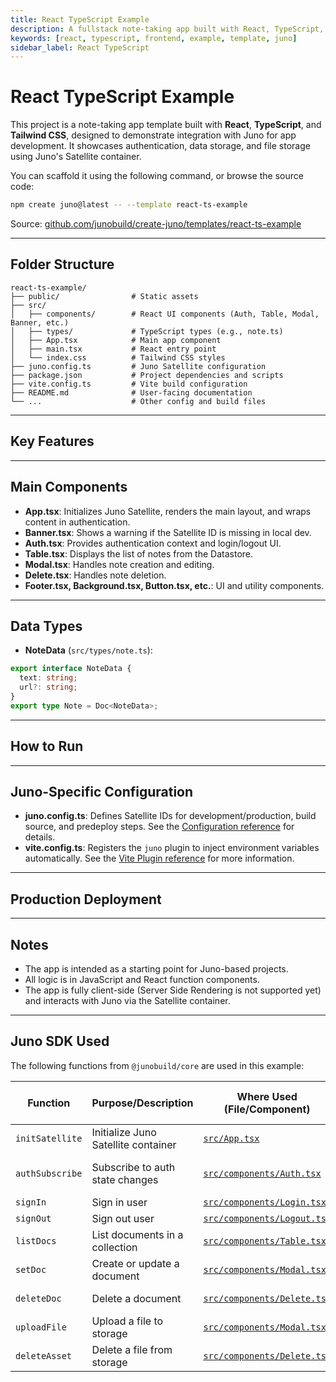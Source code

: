 ```yaml
---
title: React TypeScript Example
description: A fullstack note-taking app built with React, TypeScript, and Tailwind CSS using Juno for authentication, data, and file storage.
keywords: [react, typescript, frontend, example, template, juno]
sidebar_label: React TypeScript
---
```


# React TypeScript Example

This project is a note-taking app template built with **React**, **TypeScript**, and **Tailwind CSS**, designed to demonstrate integration with Juno for app development. It showcases authentication, data storage, and file storage using Juno's Satellite container.

You can scaffold it using the following command, or browse the source code:

```bash
npm create juno@latest -- --template react-ts-example
```

Source: [github.com/junobuild/create-juno/templates/react-ts-example](https://github.com/junobuild/create-juno/tree/main/templates/react-ts-example)

---

## Folder Structure

```
react-ts-example/
├── public/                # Static assets
├── src/
│   ├── components/        # React UI components (Auth, Table, Modal, Banner, etc.)
│   ├── types/             # TypeScript types (e.g., note.ts)
│   ├── App.tsx            # Main app component
│   ├── main.tsx           # React entry point
│   └── index.css          # Tailwind CSS styles
├── juno.config.ts         # Juno Satellite configuration
├── package.json           # Project dependencies and scripts
├── vite.config.ts         # Vite build configuration
├── README.md              # User-facing documentation
└── ...                    # Other config and build files
```

---

## Key Features


<KeyFeatures />

---

## Main Components

- **App.tsx**: Initializes Juno Satellite, renders the main layout, and wraps content in authentication.
- **Banner.tsx**: Shows a warning if the Satellite ID is missing in local dev.
- **Auth.tsx**: Provides authentication context and login/logout UI.
- **Table.tsx**: Displays the list of notes from the Datastore.
- **Modal.tsx**: Handles note creation and editing.
- **Delete.tsx**: Handles note deletion.
- **Footer.tsx, Background.tsx, Button.tsx, etc.**: UI and utility components.

---

## Data Types

- **NoteData** (`src/types/note.ts`):

```ts
export interface NoteData {
  text: string;
  url?: string;
}
export type Note = Doc<NoteData>;
```

---

## How to Run


<HowToStart />


<CreateSatellite />


<HowToRun />

---

## Juno-Specific Configuration

- **juno.config.ts**: Defines Satellite IDs for development/production, build source, and predeploy steps. See the [Configuration reference](../../reference/configuration.mdx) for details.
- **vite.config.ts**: Registers the `juno` plugin to inject environment variables automatically. See the [Vite Plugin reference](../../reference/plugins.mdx#vite-plugin) for more information.

---

## Production Deployment


<ProdDeploy />

---

## Notes

- The app is intended as a starting point for Juno-based projects.
- All logic is in JavaScript and React function components.
- The app is fully client-side (Server Side Rendering is not supported yet) and interacts with Juno via the Satellite container.

---

## Juno SDK Used

The following functions from `@junobuild/core` are used in this example:

| Function        | Purpose/Description                 | Where Used (File/Component)                                                                                                            | Juno Docs/Source Reference                                                                    |
| --------------- | ----------------------------------- | -------------------------------------------------------------------------------------------------------------------------------------- | --------------------------------------------------------------------------------------------- |
| `initSatellite` | Initialize Juno Satellite container | [`src/App.tsx`](https://github.com/junobuild/create-juno/blob/main/templates/react-ts-example/src/App.tsx)                             | [Initialization](../../setup-the-sdk#initialization)                                          |
| `authSubscribe` | Subscribe to auth state changes     | [`src/components/Auth.tsx`](https://github.com/junobuild/create-juno/blob/main/templates/react-ts-example/src/components/Auth.tsx)     | [Listening to Auth Changes](../../build/authentication/development#listening-to-auth-changes) |
| `signIn`        | Sign in user                        | [`src/components/Login.tsx`](https://github.com/junobuild/create-juno/blob/main/templates/react-ts-example/src/components/Login.tsx)   | [Sign-in](../../build/authentication/development#sign-in)                                     |
| `signOut`       | Sign out user                       | [`src/components/Logout.tsx`](https://github.com/junobuild/create-juno/blob/main/templates/react-ts-example/src/components/Logout.tsx) | [Sign-out](../../build/authentication/development#sign-out)                                   |
| `listDocs`      | List documents in a collection      | [`src/components/Table.tsx`](https://github.com/junobuild/create-juno/blob/main/templates/react-ts-example/src/components/Table.tsx)   | [List documents](../../build/datastore/development#list-documents)                            |
| `setDoc`        | Create or update a document         | [`src/components/Modal.tsx`](https://github.com/junobuild/create-juno/blob/main/templates/react-ts-example/src/components/Modal.tsx)   | [Add a document](../../build/datastore/development#add-a-document)                            |
| `deleteDoc`     | Delete a document                   | [`src/components/Delete.tsx`](https://github.com/junobuild/create-juno/blob/main/templates/react-ts-example/src/components/Delete.tsx) | [Delete a document](../../build/datastore/development#delete-a-document)                      |
| `uploadFile`    | Upload a file to storage            | [`src/components/Modal.tsx`](https://github.com/junobuild/create-juno/blob/main/templates/react-ts-example/src/components/Modal.tsx)   | [Upload file](../../build/storage/development#upload-file)                                    |
| `deleteAsset`   | Delete a file from storage          | [`src/components/Delete.tsx`](https://github.com/junobuild/create-juno/blob/main/templates/react-ts-example/src/components/Delete.tsx) | [Delete asset](../../build/storage/development#delete-asset)                                  |
